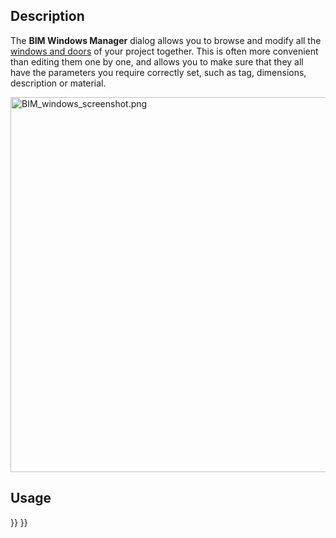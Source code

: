 <languages/>

{{Docnav
|[[BIM_ProjectManager|ProjectManager]]
|[[BIM_IfcElements|IfcElements]]
|[[BIM_Workbench|BIM]]
|IconL=BIM_ProjectManager.svg
|IconR=BIM_IfcElements.svg
|IconC=Workbench_BIM.svg
}}

{{GuiCommand
|Name=BIM Windows
|MenuLocation=Manage → Manage Doors and Windows
|Workbenches=[[BIM_Workbench|BIM]]
}}

==Description==

The '''BIM Windows Manager''' dialog allows you to browse and modify all the [[Arch_Window|windows and doors]] of your project together. This is often more convenient than editing them one by one, and allows you to make sure that they all have the parameters you require correctly set, such as tag, dimensions, description or material.

[[Image:BIM_windows_screenshot.png|600px]]
{{Caption|BIM Windows Manager}}

==Usage==


{{Docnav
|[[BIM_ProjectManager|ProjectManager]]
|[[BIM_IfcElements|IfcElements]]
|[[BIM_Workbench|BIM]]
|IconL=BIM_ProjectManager.svg
|IconR=BIM_IfcElements.svg
|IconC=Workbench_BIM.svg
}}

{{BIM_Tools_navi{{#translation:}}}}
{{Userdocnavi{{#translation:}}}}